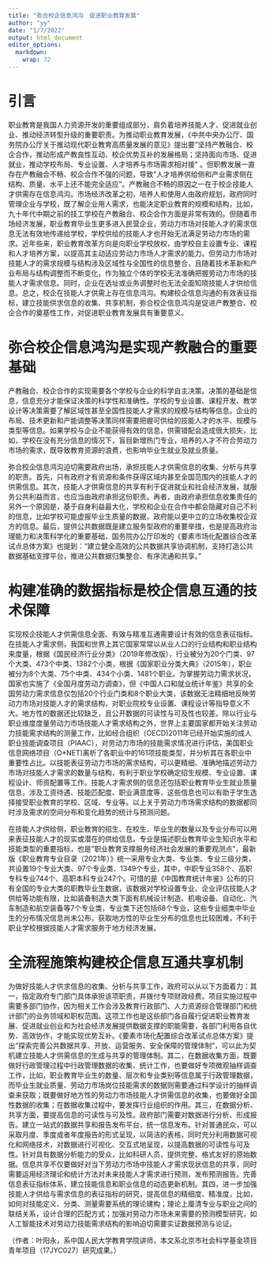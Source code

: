 ```yaml
---
title: "弥合校企信息鸿沟　促进职业教育发展"
author: "yy"
date: "1/7/2022"
output: html_document
editor_options: 
  markdown: 
    wrap: 72
---
```


# 引言

职业教育是我国人力资源开发的重要组成部分，肩负着培养技能人才、促进就业创业、推动经济转型升级的重要职责。为推动职业教育发展，《中共中央办公厅、国务院办公厅关于推动现代职业教育高质量发展的意见》提出要"坚持产教融合、校企合作，推动形成产教良性互动、校企优势互补的发展格局；坚持面向市场、促进就业，推动学校布局、专业设置、人才培养与市场需求相对接"
。但职教发展一直存在产教融合不畅、校企合作不强的问题，导致"人才培养供给侧和产业需求侧在结构、质量、水平上还不能完全适应"。产教融合不畅的原因之一在于校企技能人才供需存在信息鸿沟。市场经济改革之初，培养人和使用人由政府规划，政府同时管理企业与学校，既了解企业用人需求，也能决定职业教育的规模和结构，比如，九十年代中期之前的技工学校在产教融合、校企合作方面是非常有效的。但随着市场经济发展，职业教育毕业生更多进入民营企业，劳动力市场对技能人才的需求信息无法有效地传递给学校，学校供给的技能人才也开始无法满足劳动力市场的需求。近年些来，职业教育改革方向是向职业学校放权，由学校自主设置专业、课程和人才培养方案，以提高其主动适应劳动力市场人才需求的能力。但劳动力市场对技能人才的需求规模与结构涉及区域性与全国性的信息整合，且随着技术革新和产业布局与结构调整而不断变化，作为独立个体的学校无法准确把握劳动力市场的技能人才需求信息。同时，企业在选址或业务调整时也无法全面知晓技能人才供给信息。总之，校企在技能人才供需上存在信息鸿沟。构建校企信息沟通的有效表征指标，建立技能供求信息的收集、共享机制，弥合校企信息鸿沟是促进产教整合、校企合作的奠基性工作，对促进职业教育发展具有重要意义。

# 弥合校企信息鸿沟是实现产教融合的重要基础

产教融合、校企合作的实现需要各个学校与企业的科学自主决策。决策的基础是信息，信息充分才能保证决策的科学性和准确性。学校的专业设置、课程开发、教学设计等决策需要了解区域性甚至全国性技能人才需求的规模与结构等信息。企业的布局、技术更新和产能调整等决策同样需要把握可供给的技能人才的水平、规模与类型等信息。如果学校与企业不能获得有效的信息，供需错配会造成很大损失，比如，学校在没有充分信息的情况下，盲目新增热门专业，培养的人才不符合劳动力市场的需求，既导致教育资源的浪费，也影响毕业生就业及就业质量。

弥合校企信息鸿沟迫切需要政府出场，承担技能人才供需信息的收集、分析与共享的职责。首先，只有政府才有资源和条件获得区域内甚至全国范围内的技能人才的供需信息。其次，技能人才供需信息的共享有利于促进就业和社会经济发展，就服务公共利益而言，也应当由政府承担这份职责。再者，由政府承担信息收集责任的另外一个原因是，基于自身利益最大化，学校和企业在合作中都会隐藏对自己不利的信息，比如学校可能虚报毕业生质量的数据，政府能以更中立的立场收集校企双方的信息。最后，提供公共数据既是建立服务型政府的重要举措，也是提高政府治理能力和决策科学化的重要基础，国务院办公厅印发的《要素市场化配置综合改革试点总体方案》也提到："建立健全高效的公共数据共享协调机制，支持打造公共数据基础支撑平台，推进公共数据归集整合、有序流通和共享。"

# 构建准确的数据指标是校企信息互通的技术保障

实现校企技能人才供需信息全面、有效与精准互通需要设计有效的信息表征指标。在技能人才需求侧，我国和世界上其它国家常常以从业人口的行业结构和职业结构来度量，根据《国民经济行业分类》（2019年修改版），行业被分为20个门类、97个大类、473个中类、1382个小类，根据《国家职业分类大典》（2015年），职业被分为8个大类、75个中类、434个小类、1481个职业。为掌握劳动力需求状况，国家也实施了《全国月度劳动力调查》，但《中国人口和就业统计年鉴》共享的全国劳动力需求信息仅包括20个行业门类和8个职业大类，该数据无法精细地反映劳动力市场对技能人才的需求结构，对职业院校专业设置、课程设计等指导意义不大。地方性的数据还比较缺乏，且公开数据的可读性与可及性也较差。除以行业与职业维度度量劳动力市场技能人才需求结构之外，世界上主要国家都开始关注劳动力技能需求结构的测量工作，比如经合组织（OECD)2011年已经开始实施的成人职业技能调查项目（PIAAC），对劳动力市场的技能需求情况进行评估，美国职业信息网络项目（O\*NET)离析了各职业中的161项技能类型，并分析其在各职业中重要性占比。以技能表征劳动力市场的需求结构，可以更精细、准确地描述劳动力市场对技能人才需求的数量与结构，有利于职业学校确定招生规模、专业设置、课程设计、师资配置等工作。技能人才需求侧的信息还包括职业教育毕业生就业质量信息，涉及工资待遇、技能匹配度、职业满意度等，这些信息也可以有助于学生选择接受职业教育的学校、区域、专业等。以上关于劳动力市场需求结构的数据都同时涉及需求的空间分布和变化趋势的统计与预测问题。

在技能人才供给侧，职业教育的招生、在校生、毕业生的数量以及专业分布可以用来表征技能人才的现实或潜在的供给信息。专业是描述职业教育毕业生知识水平和技能类型的重要指标，也是"职业教育支撑服务经济社会发展的重要观测点"，最新版《职业教育专业目录（2021年）》统一采用专业大类、专业类、专业三级分类，共设置19个专业大类、97个专业类、1349个专业，其中，中职专业358个、高职专科专业744个、高职本科专业247个。可惜的是《中国教育统计年鉴》公布的只有全国的专业大类的职教毕业生数据，该数据对学校设置专业、企业评估技能人才供给等功能有限，比如装备制造大类下面有机械设计制造、机电设备、自动化、汽车制造和航空装备等7个专业类，专业类下还包括68个专业，这些专业细类中毕业生的分布情况信息尚末公布，获取地方性的毕业生分布的信息也比较困难，不利于职业学校根据技能人才需求服务于地方经济发展。

# 全流程施策构建校企信息互通共享机制

为做好技能人才供求信息的收集、分析与共享工作，政府可以从以下方面着力：其一，指定政府专门部门具体承担该项职责，并拨付专项财政经费。项目实施过程中需要多部门协作，因为相关工作会涉及教育行政部门、人力资源综合管理部门和统计部门的业务领域和职权范围。这项工作也是这些部门各自履行促进职业教育发展、促进就业创业和为社会经济发展提供数据支撑的职能需要，各部门利用各自优势、高效协作，才能实现优势互补。《要素市场化配置综合改革试点总体方案》提出"探索完善公共数据共享、开放、运营服务、安全保障的管理体制"，可以此为契机建立技能人才供需信息的生成与共享的管理体制。其二，在数据收集方面，既要做好行政管理过程中行政管理数据的收集、统计工作，也要做好专项微观抽样调查工作，比如，职业教育毕业生的数量、层次和专业类别等信息属于行政管理数据，而毕业生就业质量、劳动力市场岗位技能需求的数据则需要通过科学设计的抽样调查来获取；既要做好地方性的劳动力市场技能人才供需信息的收集，也要做好全国性数据的收集；在数据收集过程中，要发挥行业组织的作用。其三，在数据分析、共享方面，要提高信息的可读性与可及性。政府部门需要对数据进行分析、形成报告。建立一站式的数据共享和报告发布平台，统一信息发布。针对普通民众，可以采取月度、季度或者年度报告的形式呈现，以简洁的表格，同时充分利用数据可视化和网络技术，对数据进行可视化、交互式地呈现，以提高数据的可读性与可及性。针对具有数据分析能力的受众，比如科研人员，提供完整、格式友好的原始数据。信息共享不仅要做好对当下劳动力市场中技能人才需求现状信息的共享，同时需要运用经济理论和统计方法对未来技能人才需求进行预测，发布预测报告。完善信息表征指标体系，建立技能信息和职业信息的动态更新机制。其四，进一步加强技能人才供给与需求信息的表征指标的研究，提高信息的精细度、精准度，比如，如何对技能定义、分类、测量需要系统的理论建构；理论上厘清专业与职业之间的联结关系，设计合理的匹配方式；加强对劳动力市场未来需要的预测模型研究，如人工智能技术对劳动力技能需求结构的影响迫切需要实证数据预测与论证。

（作者：叶阳永，系中国人民大学教育学院讲师，本文系北京市社会科学基金项目青年项目（17JYC027）研究成果。）

